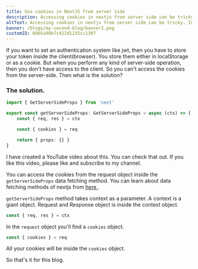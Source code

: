 ```yaml
---
title: Use cookies in NextJS from server side
description: Accessing cookies in nextjs from server side can be tricky. In this blog you will learn how to do that
altText: Accessing cookies in nextjs from server side can be tricky. In this blog you will learn how to do that
banner: /blogs/my-second-blog/banner2.png
customID: 60b5a98b7c422d1235cc1307
---
```


If you want to set an authentication system like jwt, then you have to store your token inside the client(browser). You store them either in localStorage or as a cookie. But when you perform any kind of server-side operation, then you don't have access to the client. So you can't access the cookies from the server-side. Then what is the solution?

### The solution.


```typescript
import { GetServerSideProps } from 'next'

export const getServerSideProps: GetServerSideProps = async (ctx) => {
	const { req, res } = ctx

	const { cookies } = req

	return { props: {} }
}
```

I have created a YouTube video about this. You can check that out. If you like this video, please like and subscribe to my channel.


You can access the cookies from the request object inside the `getServerSideProps` data fetching method. You can learn about data fetching methods of nextjs from [ here ](https://nextjs.org/docs/basic-features/data-fetching#getserversideprops-server-side-rendering).

`getServerSideProps` method takes context as a parameter. A context is a giant object. Request and Response object is inside the context object.

```typescript
const { req, res } = ctx
```

In the `request` object you'll find a `cookies` object.

```typescript
const { cookies } = req
```

All your cookies will be inside the `cookies` object.

So that's it for this blog.
